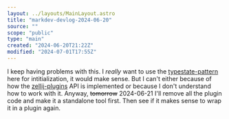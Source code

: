 ```yaml
---
layout: ../layouts/MainLayout.astro
title: "markdev-devlog-2024-06-20"
source: ""
scope: "public"
type: "main"
created: "2024-06-20T21:22Z"
modified: "2024-07-01T17:55Z"
---
```


I keep having problems with this. I *really* want to use the [typestate-pattern](/typestate-pattern) here for intitialization, it would make sense. But I can't either because of how the [zellij-plugins](/zellij-plugins) API is implemented or because I don't understand how to work with it. Anyway, ~~tomorrow~~ 2024-06-21 I'll remove all the plugin code and make it a standalone tool first. Then see if it makes sense to wrap it in a plugin again.